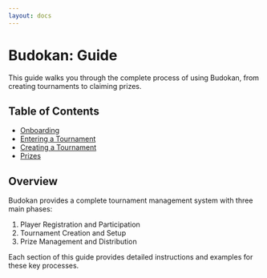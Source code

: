 ```yaml
---
layout: docs
---
```


# Budokan: Guide

This guide walks you through the complete process of using Budokan, from creating tournaments to claiming prizes.

## Table of Contents
- [Onboarding](../budokan/guide/onboarding)
- [Entering a Tournament](../budokan/guide/enter)
- [Creating a Tournament](../budokan/guide/create)
- [Prizes](../budokan/guide/prizes)

## Overview
Budokan provides a complete tournament management system with three main phases:
1. Player Registration and Participation
2. Tournament Creation and Setup
3. Prize Management and Distribution

Each section of this guide provides detailed instructions and examples for these key processes.